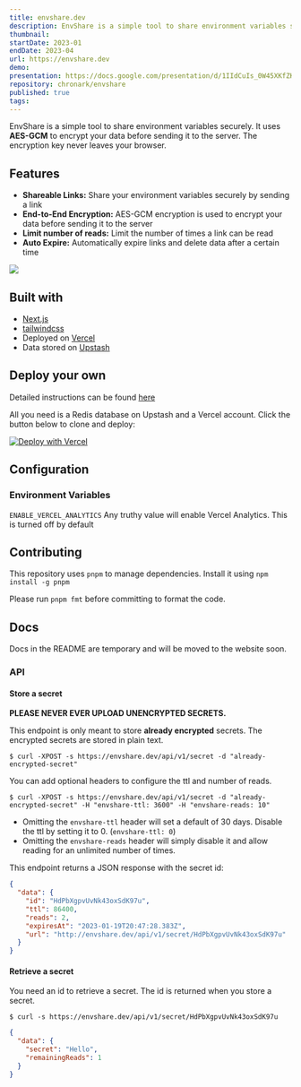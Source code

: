 ```yaml
---
title: envshare.dev
description: EnvShare is a simple tool to share environment variables securely. It uses AES-GCM to encrypt your data before sending it to the server. The encryption key never leaves your browser.
thumbnail: 
startDate: 2023-01
endDate: 2023-04
url: https://envshare.dev
demo: 
presentation: https://docs.google.com/presentation/d/1IIdCuIs_0W45XKfZKiQhAVHWx9CgqPb-594If1RS26Q/edit#slide=id.g2f766b5c499_0_0
repository: chronark/envshare
published: true
tags:
---
```


EnvShare is a simple tool to share environment variables securely. It uses
**AES-GCM** to encrypt your data before sending it to the server. The encryption
key never leaves your browser.

## Features

- **Shareable Links:** Share your environment variables securely by sending a
  link
- **End-to-End Encryption:** AES-GCM encryption is used to encrypt your data
  before sending it to the server
- **Limit number of reads:** Limit the number of times a link can be read
- **Auto Expire:** Automatically expire links and delete data after a certain
  time



![](https://github.com/chronark/envshare/raw/main/img/envshare.png)

## Built with

- [Next.js](https://nextjs.org)
- [tailwindcss](https://tailwindcss.com)
- Deployed on [Vercel](https://vercel.com?utm_source=envshare)
- Data stored on [Upstash](https://upstash.com?utm_source=envshare)

## Deploy your own

Detailed instructions can be found [here](https://envshare.dev/deploy)

All you need is a Redis database on Upstash and a Vercel account. Click the
button below to clone and deploy:

[![Deploy with Vercel](https://vercel.com/button)](https://vercel.com/new/clone?demo-title=EnvShare&demo-description=Simple%20Next.js%20%2B%20Upstash%20app%20to%20share%20environment%20variables%20securely%20using%20AES-GCM%20encryption.&demo-url=https%3A%2F%2Fenvshare.dev%2F&demo-image=%2F%2Fimages.ctfassets.net%2Fe5382hct74si%2F5SaFBHXp5FBFJbsTzVqIJ3%2Ff0f8382369b7642fd8103debb9025c11%2Fenvshare.png&project-name=EnvShare&repository-name=envshare&repository-url=https%3A%2F%2Fgithub.com%2Fchronark%2Fenvshare&from=templates&integration-ids=oac_V3R1GIpkoJorr6fqyiwdhl17)



## Configuration

### Environment Variables

`ENABLE_VERCEL_ANALYTICS` Any truthy value will enable Vercel Analytics. This is turned off by default

## Contributing

This repository uses `pnpm` to manage dependencies. Install it using
`npm install -g pnpm`

Please run `pnpm fmt` before committing to format the code.

## Docs

Docs in the README are temporary and will be moved to the website soon.

### API

#### Store a secret

**PLEASE NEVER EVER UPLOAD UNENCRYPTED SECRETS.**

This endpoint is only meant to store **already encrypted** secrets. The
encrypted secrets are stored in plain text.

```sh-session
$ curl -XPOST -s https://envshare.dev/api/v1/secret -d "already-encrypted-secret"
```

You can add optional headers to configure the ttl and number of reads.

```sh-session
$ curl -XPOST -s https://envshare.dev/api/v1/secret -d "already-encrypted-secret" -H "envshare-ttl: 3600" -H "envshare-reads: 10"
```

- Omitting the `envshare-ttl` header will set a default of 30 days. Disable the
  ttl by setting it to 0. (`envshare-ttl: 0`)
- Omitting the `envshare-reads` header will simply disable it and allow reading
  for an unlimited number of times.

This endpoint returns a JSON response with the secret id:

```json
{
  "data": {
    "id": "HdPbXgpvUvNk43oxSdK97u",
    "ttl": 86400,
    "reads": 2,
    "expiresAt": "2023-01-19T20:47:28.383Z",
    "url": "http://envshare.dev/api/v1/secret/HdPbXgpvUvNk43oxSdK97u"
  }
}
```

#### Retrieve a secret

You need an id to retrieve a secret. The id is returned when you store a secret.

```sh-session
$ curl -s https://envshare.dev/api/v1/secret/HdPbXgpvUvNk43oxSdK97u
```

```json
{
  "data": {
    "secret": "Hello",
    "remainingReads": 1
  }
}
```
